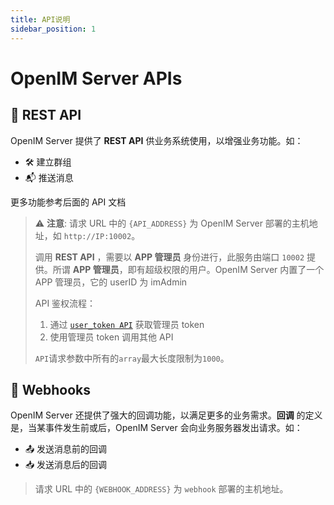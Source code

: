 ```yaml
---
title: API说明
sidebar_position: 1
---
```


# OpenIM Server APIs

## 🚀 REST API

OpenIM Server 提供了 **REST API** 供业务系统使用，以增强业务功能。如：

- 🛠 建立群组
- 📬 推送消息

更多功能参考后面的 API 文档

> ⚠️ **注意**:
> 请求 URL 中的 `{API_ADDRESS}` 为 OpenIM Server 部署的主机地址，如 `http://IP:10002`。
>
> 调用 **REST API** ，需要以 **APP 管理员** 身份进行，此服务由端口 `10002` 提供。所谓 **APP 管理员**，即有超级权限的用户。OpenIM Server 内置了一个 APP 管理员，它的 userID 为 imAdmin
>
> API 鉴权流程：
>
> 1. 通过 [`user_token API`](./apis/authenticationManagement/getToken) 获取管理员 token
> 2. 使用管理员 token 调用其他 API
>
> `API`请求参数中所有的`array`最大长度限制为`1000`。

## 🔗 Webhooks

OpenIM Server 还提供了强大的回调功能，以满足更多的业务需求。**回调** 的定义是，当某事件发生前或后，OpenIM Server 会向业务服务器发出请求。如：

- 📤 发送消息前的回调
- 📥 发送消息后的回调

> 请求 URL 中的 `{WEBHOOK_ADDRESS}` 为 `webhook` 部署的主机地址。

